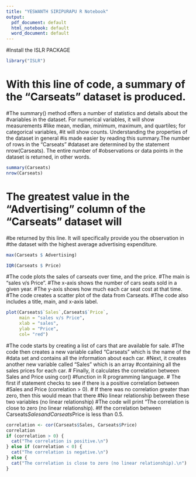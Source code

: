 ---
title: "YESWANTH SIRIPURAPU R Notebook"
output:
  pdf_document: default
  html_notebook: default
  word_document: default
---

#Install the ISLR PACKAGE
```{r}
library("ISLR")
```


# With this line of code, a summary of the "Carseats" dataset is produced. 
#The summary() method offers a number of statistics and details about the 
#variables in the dataset. For numerical variables, it will show measurements
#like mean, median, minimum, maximum, and quartiles; for categorical variables,
#it will show counts. Understanding the properties of the dataset in general 
#is made easier by reading this summary.The number of rows in the "Carseats" 
#dataset are determined by the statement nrow(Carseats). The entire number of 
#observations or data points in the dataset is returned, in other words.

```{r}

summary(Carseats)
nrow(Carseats)
```
# The greatest value in the "Advertising" column of the "Carseats" dataset will
#be returned by this line. It will specifically provide you the observation in 
#the dataset with the highest average advertising expenditure.

```{r}
max(Carseats $ Advertising)

```
```{r}
IQR(Carseats $ Price)
```
 

#The code plots the sales of carseats over time, and the price.
#The main is "sales v/s Price".
#The x-axis shows the number of cars seats sold in a given year.
#The y-axis shows how much each car seat cost at that time.
#The code creates a scatter plot of the data from Carseats.
#The code also includes a title, main, and x-axis label.


```{r}
plot(Carseats$`Sales`,Carseats$`Price`,
     main = "sales v/s Price",
     xlab = "sales",
     ylab = "Price",
     col= "red")


```
#The code starts by creating a list of cars that are available for sale.
#The code then creates a new variable called "Carseats" which is the name of the
#data set and contains all the information about each car.
#Next, it creates another new variable called "Sales" which is an array
#containing all the sales prices for each car.
# Finally, it calculates the correlation between Sales and Price using cor()
#function in R programming language.
# The first if statement checks to see if there is a positive correlation between
#Sales and Price (correlation > 0).
# If there was no correlation greater than zero, then this would mean that there
#No linear relationship between these two variables (no linear relationship)
#The code will print "The correlation is close to zero (no linear relationship).
#If the correlation between Carseats$Sales and Carseats$Price is less than 0.5.


```{r}
correlation <- cor(Carseats$Sales, Carseats$Price)
correlation
if (correlation > 0) {
  cat("The correlation is positive.\n")
} else if (correlation < 0) {
  cat("The correlation is negative.\n")
} else {
  cat("The correlation is close to zero (no linear relationship).\n")
}
  
```